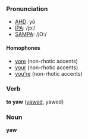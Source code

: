 ===Pronunciation===
*[[w:AHD|AHD]]: yô
*[[w:IPA|IPA]]: /jɔː/
*[[w:SAMPA|SAMPA]]: /jO:/

====Homophones====
*[[yore]] (non-rhotic accents)
*[[your]] (non-rhotic accents)
*[[you're]] (non-rhotic accents)

===Verb===
'''to yaw''' ([[yawed]], yawed)

===Noun===
'''yaw'''